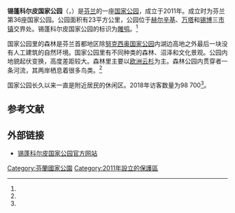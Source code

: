 {{Geobox|国家公园
<!-- *** Name section *** -->
| name                        = 锡蓬科尔皮国家公园
| native_name                 = Sipoonkorven kansallispuisto<br/>Sibbo storskogs nationalpark
| other_name                  =
| other_name1                 =
<!-- *** Category *** -->
| category_local              = [[List_of_national_parks_of_Finland|National Park of Finland]]
| category_iucn               = II
<!-- *** Image *** -->
| image                       = Sipoonkorpi.jpg
| image_size                  =
| image_caption               = 国家公园内的森林地貌
<!-- *** Country etc. *** -->
| country                     = 芬兰
| country_flag                = 1
| state                       =
| state_type                  =
| state_flag                  =
| region                      = [[新地区|新地区]]
| region_type                 = [[芬兰行政区|行政区]]
| location                    =
| lat_d              = 60
| lat_m              = 18
| lat_s              = 54
| lat_NS             = N
| long_d             = 25
| long_m             = 13
| long_s             = 8
| long_EW            = E
| elevation          =
<!-- *** Nature *** -->
| biome                       =
| biome_share                 =
| biome1                      =
| biome1_share                =
| geology                     =
| geology1                    =
| plant                       =
| plant1                      =
| animal                      = [[燕隼|燕隼]]
| animal1                     = [[普通鵟|普通鵟]]
| animal2                     = [[灰头绿啄木鸟|灰头绿啄木鸟]]
| animal3                     = [[灰林鸮|灰林鸮]]
<!-- *** Geography *** -->
| area                        = 23
| area1                       =
| area1_type                  =
<!-- *** People *** -->
| established_type            = 成立
| established                 = 2011
| established1_type           =
| established1                =
| management_body             = {{tsl|en|Metsähallitus|森林管理局 (芬兰)|森林管理局}}
| visitation                  = 98700
| visitation_date             = 2018年<ref name="访客2018"/>
<!-- *** Map section *** -->
| pushpin_map = Finland
| pushpin_map_size = 130
| pushpin_map_relief = 1
| pushpin_map_caption = 在芬兰的位置
<!-- *** Website *** -->
| website                     = {{URL|https://www.nationalparks.fi/en/sipoonkorpinp|Sipoonkorpi}}
}}

'''锡蓬科尔皮国家公园'''（{{lang-fi|Sipoonkorven kansallispuisto}}，{{lang-sv|Sibbo storskogs nationalpark}}）是[[芬兰|芬兰]]的一座[[国家公园|国家公园]]，成立于2011年。成立时为芬兰第36座国家公园。公园面积有23平方公里，公园位于[[赫尔辛基|赫尔辛基]]、[[万塔|万塔]]和[[锡博|锡博]]三[[芬兰市镇|市镇]]交界处。锡蓬科尔皮国家公园的标识为[[雕鸮|雕鸮]]。<ref name="luonto"/>

国家公园里的森林是芬兰首都地区除[[努克西奥国家公园|努克西奥国家公园]]内湖边高地之外最后一块没有人工建筑的自然环境。国家公园里有不同种类的森林、沼泽和文化景观。公园内地貌起伏变换，高度差距较大。森林里主要以[[欧洲云杉|欧洲云杉]]为主。森林公园内贯穿者一条河流，其两岸栖息着很多鸟类。<ref name="luonto"/>

国家公园长久以来一直是附近居民的休闲区。2018年访客数量为98 700<ref name="访客2018"/>。

== 参考文献 ==
{{Reflist|30em|refs=
<ref name="luonto">{{cite web | url = https://www.luontoon.fi/sipoonkorpi/luonto | title = Sipoonkorven luonto | language = fi | publisher = Metsähallitus | accessdate = 2019-06-09 }}</ref>

<ref name="访客2018">{{cite web | url = http://www.metsa.fi/kansallispuistoittain | title = Käyntimäärät kansallispuistoittain 2018 | language = fi | publisher = Metsähallitus | date = 2019-02-12 | accessdate = 2019-06-09 | archive-url = https://web.archive.org/web/20190529070743/http://www.metsa.fi/kansallispuistoittain | archive-date = 2019-05-29 | dead-url = yes }}</ref>
}}

== 外部链接 ==
{{commonscat|Sipoonkorpi National Park|position=left}}
* [https://www.nationalparks.fi/en/sipoonkorpinp 锡蓬科尔皮国家公园官方网站] {{en}} {{fi}}

{{芬兰国家公园}}

[[Category:芬蘭國家公園|Category:芬蘭國家公園]]
[[Category:2011年設立的保護區|Category:2011年設立的保護區]]